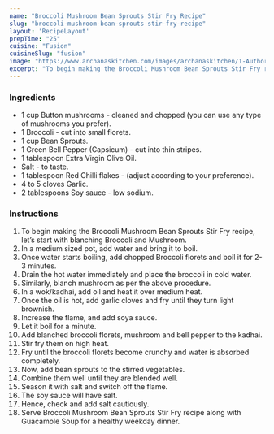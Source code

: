 ---
name: "Broccoli Mushroom Bean Sprouts Stir Fry Recipe"
slug: "broccoli-mushroom-bean-sprouts-stir-fry-recipe"
layout: 'RecipeLayout'
prepTime: "25"
cuisine: "Fusion"
cuisineSlug: "fusion"
image: "https://www.archanaskitchen.com/images/archanaskitchen/1-Author/Karthika_Gopalakrishnan/Broccoli_Mushroom_Bean_Sprouts_Stir_Fry.jpg"
excerpt: "To begin making the Broccoli Mushroom Bean Sprouts Stir Fry recipe, let’s start with blanching Broccoli and Mushroom"
---

### Ingredients

- 1 cup Button mushrooms - cleaned and chopped (you can use any type of mushrooms you prefer).
- 1 Broccoli - cut into small florets.
- 1 cup Bean Sprouts.
- 1 Green Bell Pepper (Capsicum) - cut into thin stripes.
- 1 tablespoon Extra Virgin Olive Oil.
- Salt - to taste.
- 1 tablespoon Red Chilli flakes - (adjust according to your preference).
- 4 to 5 cloves Garlic.
- 2 tablespoons Soy sauce - low sodium.

### Instructions

1. To begin making the Broccoli Mushroom Bean Sprouts Stir Fry recipe, let’s start with blanching Broccoli and Mushroom.
1. In a medium sized pot, add water and bring it to boil.
1. Once water starts boiling, add chopped Broccoli florets and boil it for 2-3 minutes.
1. Drain the hot water immediately and place the broccoli in cold water.
1. Similarly, blanch mushroom as per the above procedure.
1. In a wok/kadhai, add oil and heat it over medium heat.
1. Once the oil is hot, add garlic cloves and fry until they turn light brownish.
1. Increase the flame, and add soya sauce.
1. Let it boil for a minute.
1. Add blanched broccoli florets, mushroom and bell pepper to the kadhai.
1. Stir fry them on high heat.
1. Fry until the broccoli florets become crunchy and water is absorbed completely.
1. Now, add bean sprouts to the stirred vegetables.
1. Combine them well until they are blended well.
1. Season it with salt and switch off the flame.
1. The soy sauce will have salt.
1. Hence, check and add salt cautiously.
1. Serve Broccoli Mushroom Bean Sprouts Stir Fry recipe along with Guacamole Soup for a healthy weekday dinner.
